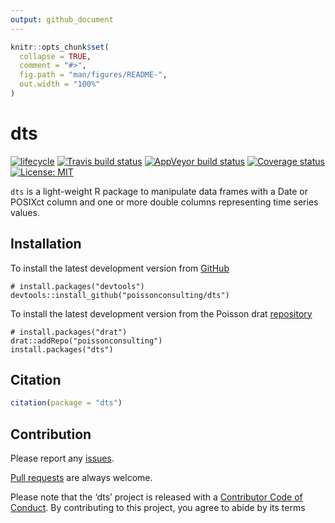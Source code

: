 ```yaml
---
output: github_document
---
```


<!-- README.md is generated from README.Rmd. Please edit that file -->

```r
knitr::opts_chunk$set(
  collapse = TRUE,
  comment = "#>",
  fig.path = "man/figures/README-",
  out.width = "100%"
)
```

# dts

[![lifecycle](https://img.shields.io/badge/lifecycle-experimental-orange.svg)](https://www.tidyverse.org/lifecycle/#experimental)
[![Travis build status](https://travis-ci.org/poissonconsulting/dts.svg?branch=master)](https://travis-ci.org/poissonconsulting/dts)
[![AppVeyor build status](https://ci.appveyor.com/api/projects/status/github/poissonconsulting/dts?branch=master&svg=true)](https://ci.appveyor.com/project/poissonconsulting/dts)
[![Coverage status](https://codecov.io/gh/poissonconsulting/dts/branch/master/graph/badge.svg)](https://codecov.io/github/poissonconsulting/dts?branch=master)
[![License: MIT](https://img.shields.io/badge/License-MIT-green.svg)](https://opensource.org/licenses/MIT)

`dts` is a light-weight R package to manipulate data frames with a Date or POSIXct column and one or more double columns representing time series values.
    
## Installation

To install the latest development version from [GitHub](https://github.com/poissonconsulting/dts)
```
# install.packages("devtools")
devtools::install_github("poissonconsulting/dts")
```

To install the latest development version from the Poisson drat [repository](https://github.com/poissonconsulting/drat)
```
# install.packages("drat")
drat::addRepo("poissonconsulting")
install.packages("dts")
```

## Citation

```r
citation(package = "dts")
```

## Contribution

Please report any [issues](https://github.com/poissonconsulting/dts/issues).

[Pull requests](https://github.com/poissonconsulting/dts/pulls) are always welcome.

Please note that the 'dts' project is released with a [Contributor Code of Conduct](CODE_OF_CONDUCT.md). By contributing to this project, you agree to abide by its terms
